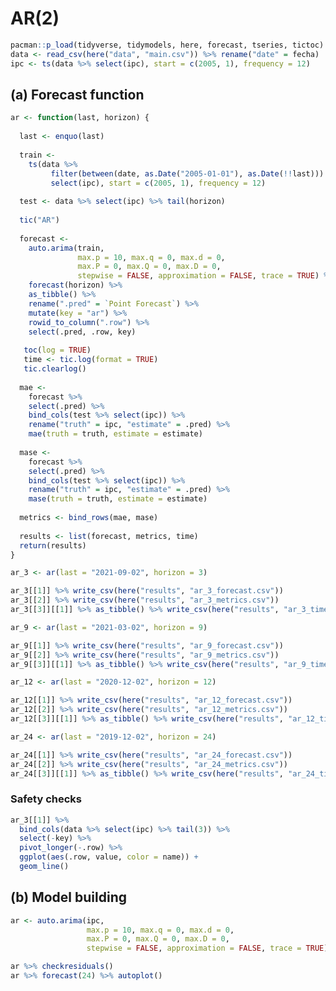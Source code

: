 # AR(2)

```r
pacman::p_load(tidyverse, tidymodels, here, forecast, tseries, tictoc)
data <- read_csv(here("data", "main.csv")) %>% rename("date" = fecha)
ipc <- ts(data %>% select(ipc), start = c(2005, 1), frequency = 12)
```

## (a) Forecast function

```r
ar <- function(last, horizon) {
  
  last <- enquo(last)
  
  train <- 
    ts(data %>% 
         filter(between(date, as.Date("2005-01-01"), as.Date(!!last))) %>% 
         select(ipc), start = c(2005, 1), frequency = 12)
  
  test <- data %>% select(ipc) %>% tail(horizon)
  
  tic("AR")
  
  forecast <- 
    auto.arima(train, 
               max.p = 10, max.q = 0, max.d = 0, 
               max.P = 0, max.Q = 0, max.D = 0,
               stepwise = FALSE, approximation = FALSE, trace = TRUE) %>% 
    forecast(horizon) %>% 
    as_tibble() %>% 
    rename(".pred" = `Point Forecast`) %>% 
    mutate(key = "ar") %>% 
    rowid_to_column(".row") %>% 
    select(.pred, .row, key)
  
   toc(log = TRUE)
   time <- tic.log(format = TRUE)
   tic.clearlog()
  
  mae <-
    forecast %>% 
    select(.pred) %>% 
    bind_cols(test %>% select(ipc)) %>% 
    rename("truth" = ipc, "estimate" = .pred) %>% 
    mae(truth = truth, estimate = estimate)
  
  mase <-
    forecast %>% 
    select(.pred) %>% 
    bind_cols(test %>% select(ipc)) %>% 
    rename("truth" = ipc, "estimate" = .pred) %>% 
    mase(truth = truth, estimate = estimate)
  
  metrics <- bind_rows(mae, mase)
  
  results <- list(forecast, metrics, time)
  return(results)
}
```

```r
ar_3 <- ar(last = "2021-09-02", horizon = 3)

ar_3[[1]] %>% write_csv(here("results", "ar_3_forecast.csv"))
ar_3[[2]] %>% write_csv(here("results", "ar_3_metrics.csv"))
ar_3[[3]][[1]] %>% as_tibble() %>% write_csv(here("results", "ar_3_time.csv"))
```

```r
ar_9 <- ar(last = "2021-03-02", horizon = 9)

ar_9[[1]] %>% write_csv(here("results", "ar_9_forecast.csv"))
ar_9[[2]] %>% write_csv(here("results", "ar_9_metrics.csv"))
ar_9[[3]][[1]] %>% as_tibble() %>% write_csv(here("results", "ar_9_time.csv"))
```

```r
ar_12 <- ar(last = "2020-12-02", horizon = 12)

ar_12[[1]] %>% write_csv(here("results", "ar_12_forecast.csv"))
ar_12[[2]] %>% write_csv(here("results", "ar_12_metrics.csv"))
ar_12[[3]][[1]] %>% as_tibble() %>% write_csv(here("results", "ar_12_time.csv"))
```

```r
ar_24 <- ar(last = "2019-12-02", horizon = 24)

ar_24[[1]] %>% write_csv(here("results", "ar_24_forecast.csv"))
ar_24[[2]] %>% write_csv(here("results", "ar_24_metrics.csv"))
ar_24[[3]][[1]] %>% as_tibble() %>% write_csv(here("results", "ar_24_time.csv"))
```

### Safety checks

```r
ar_3[[1]] %>% 
  bind_cols(data %>% select(ipc) %>% tail(3)) %>% 
  select(-key) %>% 
  pivot_longer(-.row) %>% 
  ggplot(aes(.row, value, color = name)) +
  geom_line()
```

## (b) Model building

```r
ar <- auto.arima(ipc, 
                 max.p = 10, max.q = 0, max.d = 0, 
                 max.P = 0, max.Q = 0, max.D = 0,
                 stepwise = FALSE, approximation = FALSE, trace = TRUE)
```

```r
ar %>% checkresiduals()
ar %>% forecast(24) %>% autoplot()
```
